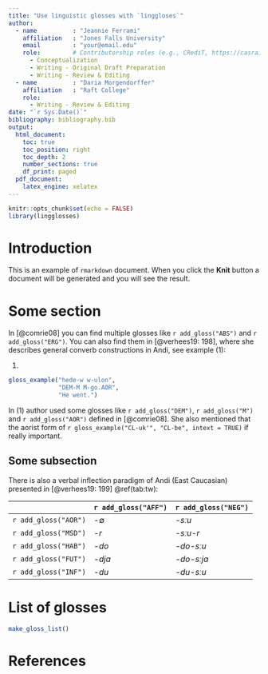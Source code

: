 ```yaml
---
title: "Use linguistic glosses with `linggloses`"
author: 
  - name          : "Jeannie Ferrami"
    affiliation   : "Jones Falls University"
    email         : "your@email.edu"
    role:         # Contributorship roles (e.g., CRediT, https://casrai.org/credit/)
      - Conceptualization
      - Writing - Original Draft Preparation
      - Writing - Review & Editing
  - name          : "Daria Morgendorffer"
    affiliation   : "Raft College"
    role:
      - Writing - Review & Editing
date: "`r Sys.Date()`"
bibliography: bibliography.bib
output: 
  html_document:
    toc: true
    toc_position: right
    toc_depth: 2
    number_sections: true
    df_print: paged
  pdf_document:
    latex_engine: xelatex
---
```


```r
knitr::opts_chunk$set(echo = FALSE)
library(lingglosses)
```

# Introduction

This is an example of `rmarkdown` document. When you click the **Knit** button a document will be generated and you will see the result.

# Some section

In [@comrie08] you can find multiple glosses like `r add_gloss("ABS")` and `r add_gloss("ERG")`. You can also find them in [@verhees19: 198], where she describes general converb constructions in Andi, see example (@andi_example):

(@andi_example)
```r
gloss_example("hede-w w-ulon",
              "DEM-M M-go.AOR",
              "He went.")
```

In (@andi_example) author used some glosses like `r add_gloss("DEM")`, `r add_gloss("M")` and `r add_gloss("AOR")` defined in [@comrie08]. She also mentioned that the aorist form of `r gloss_example("CL-uk'", "CL-be", intext = TRUE)` if really important.

## Some subsection

There is also a verbal inflection paradigm of Andi (East Caucasian) presented in [@verhees19: 199] \@ref(tab:tw):

|                      | `r add_gloss("AFF")` | `r add_gloss("NEG")` |
|----------------------|----------------------|----------------------|
| `r add_gloss("AOR")` | -∅                   | *-sːu*               |
| `r add_gloss("MSD")` | *-r*                 | *-sːu-r*             |
| `r add_gloss("HAB")` | *-do*                | *-do-sːu*            |
| `r add_gloss("FUT")` | *-dja*               | *-do-sːja*           |
| `r add_gloss("INF")` | *-du*                | *-du-sːu*            |
  

# List of glosses
```r
make_gloss_list()
```

# References
